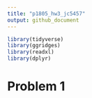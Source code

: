 ```yaml
---
title: "p1805_hw3_jc5457"
output: github_document
---
```


```r
library(tidyverse)
library(ggridges)
library(readxl)
library(dplyr)
```

# Problem 1
